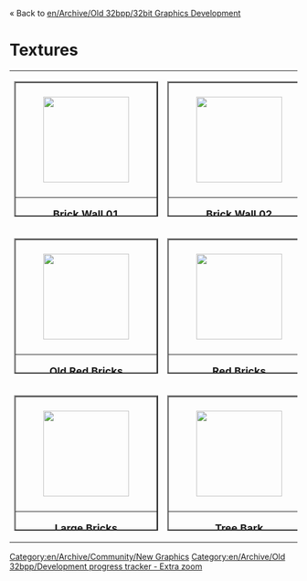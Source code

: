 « Back to [[en/Archive/Old 32bpp/32bit Graphics Development]]

=Textures=

<table width="800" cellpadding="0" cellspacing="0" border="0">
  			<tr> 
    				<td width="161"><table width="161" height="237" border="2" cellpadding="0" cellspacing="0">
     	   				<tr> 
      	   		 			<td Height="201">[[File:en/Archive/Old 32bpp/Brick Wall 01.jpeg|thumb|center|150px|]]</td>
       		 			</tr>
     	   				<tr> 
      	   		 			<td align="center"><b><font size="4">Brick Wall 01</font></b></td>
       		 			</tr>
     	   				<tr> 
      	   		 			<td align=center>Ben_Robbins_</td>
       		 			</tr>
      				</table>

				<td width="161"><table width="161" height="237" border="2" cellpadding="0" cellspacing="0">
       	   				<tr> 
      	   		 			<td Height="201">[[File:en/Archive/Old 32bpp/Brick Wall 02.jpeg|thumb|center|150px|]]</td>
       		 			</tr>
     	   				<tr> 
      	   		 			<td align=center><b><font size="4">Brick Wall 02</font></b></td>
       		 			</tr>
     	   				<tr> 
      	   		 			<td align=center>Ben_Robbins_</td>
       		 			</tr>
      				</table>

				<td width="161"><table width="161" height="237" border="2" cellpadding="0" cellspacing="0">
     	   				<tr> 
      	   		 			<td Height="201">[[File:en/Archive/Old 32bpp/Old Red Bricks 02.jpeg|thumb|center|150px|]]</td>
       		 			</tr>
     	   				<tr> 
      	   		 			<td align=center><b><font size="4">Old Red Bricks 02</font></b></td>
       		 			</tr>
     	   				<tr> 
      	   		 			<td align=center>Ben_Robbins_</td>
       		 			</tr>
      				</table>

				<td width="161"><table width="161" height="237" border="2" cellpadding="0" cellspacing="0">
      	  				<tr> 
      	   		 			<td Height="201">[[File:en/Archive/Old 32bpp/Old Red Bricks 03.jpeg|thumb|center|150px|]]</td>
       		 			</tr>
     	   				<tr> 
      	   		 			<td align=center><b><font size="4">Old Red Bricks 03</font></b></td>
       		 			</tr>
     	   				<tr> 
      	   		 			<td align=center>Ben_Robbins_</td>
       		 			</tr>
      				</table>

<tr>

				<td width="161"><table width="161" height="237" border="2" cellpadding="0" cellspacing="0">
     	   				<tr> 
      	   		 			<td Height="201">[[File:en/Archive/Old 32bpp/Old Red Bricks.jpeg|thumb|center|150px|]]</td>
       		 			</tr>
     	   				<tr> 
      	   		 			<td align=center><b><font size="4">Old Red Bricks</font></b></td>
       		 			</tr>
     	   				<tr> 
      	   		 			<td align=center>Ben_Robbins_</td>
       		 			</tr>
      				</table>

    				<td width="161"><table width="161" height="237" border="2" cellpadding="0" cellspacing="0">
     	   				<tr> 
      	   		 			<td Height="201">[[File:en/Archive/Old 32bpp/Red Bricks.jpeg|thumb|center|150px|]]</td>
       		 			</tr>
     	   				<tr> 
      	   		 			<td align=center><b><font size="4">Red Bricks</font></b></td>
       		 			</tr>
     	   				<tr> 
      	   		 			<td align=center>Ben_Robbins_</td>
       		 			</tr>
      				</table>

				<td width="161"><table width="161" height="237" border="2" cellpadding="0" cellspacing="0">
       	   				<tr> 
      	   		 			<td Height="201">[[File:en/Archive/Old 32bpp/Brick Path 02.jpeg|thumb|center|150px|]]</td>
       		 			</tr>
     	   				<tr> 
      	   		 			<td align=center><b><font size="4">Brick Path 02</font></b></td>
       		 			</tr>
     	   				<tr> 
      	   		 			<td align=center>Ben_Robbins_</td>
       		 			</tr>
      				</table>

				<td width="161"><table width="161" height="237" border="2" cellpadding="0" cellspacing="0">
     	   				<tr> 
      	   		 			<td Height="201">[[File:en/Archive/Old 32bpp/Brick Path.jpeg|thumb|center|150px|]]</td>
       		 			</tr>
     	   				<tr> 
      	   		 			<td align=center><b><font size="4">Brick Path</font></b></td>
       		 			</tr>
     	   				<tr> 
      	   		 			<td align=center>Ben_Robbins_</td>
       		 			</tr>
      				</table>
<tr>

				<td width="161"><table width="161" height="237" border="2" cellpadding="0" cellspacing="0">
      	  				<tr> 
      	   		 			<td Height="201">[[File:en/Archive/Old 32bpp/Bricks Large Grey.jpeg|thumb|center|150px|]]</td>
       		 			</tr>
     	   				<tr> 
      	   		 			<td align=center><b><font size="4">Large Bricks</font></b></td>
       		 			</tr>
     	   				<tr> 
      	   		 			<td align=center>Ben_Robbins_</td>
       		 			</tr>
      				</table>

				<td width="161"><table width="161" height="237" border="2" cellpadding="0" cellspacing="0">
     	   				<tr> 
      	   		 			<td Height="201">[[File:en/Archive/Old 32bpp/Ben - Wood.Bark.jpeg|thumb|center|150px|]]</td>
       		 			</tr>
     	   				<tr> 
      	   		 			<td align=center><b><font size="4">Tree Bark</font></b></td>
       		 			</tr>
     	   				<tr> 
      	   		 			<td align=center>Ben_Robbins_</td>
       		 			</tr>
      				</table>
</table>



{{en/Archive/Old 32bpp/Navbox Graphics Development}}

[[Category:en/Archive/Community/New Graphics]][[Category:en/Archive/Old 32bpp/Development progress tracker - Extra zoom]]